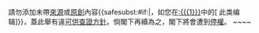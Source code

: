 {{{icon|[[Image:Nuvola apps important.svg|25px|alt=|link=]]}}}請勿添加未帶[[Wikipedia:列明來源|來源]]或[[Wikipedia:原創研究|原創]]內容{{<includeonly>safesubst:</includeonly>#if:{{{1|}}}|，如您在[[:{{{1}}}]]中的<span class="plainlinks">[{{{2}}} 此类编辑]</span>}}，蓋此舉有違[[Wikipedia:可供查證|可供查證方針]]。倘閣下再續為之，閣下將會遭到[[Wikipedia:封禁方針|停權]]。<!-- Template:Huggle/warn-unsor-3 --><!-- Template:uw-unsourced3 --> ~~<noinclude></noinclude>~~